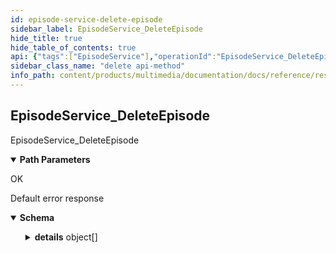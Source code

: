 ```yaml
---
id: episode-service-delete-episode
sidebar_label: EpisodeService_DeleteEpisode
hide_title: true
hide_table_of_contents: true
api: {"tags":["EpisodeService"],"operationId":"EpisodeService_DeleteEpisode","parameters":[{"name":"anime","in":"path","description":"The anime id.","required":true,"schema":{"type":"string"}},{"name":"episode","in":"path","description":"The episode id.","required":true,"schema":{"type":"string"}}],"responses":{"200":{"description":"OK","content":{}},"default":{"description":"Default error response","content":{"application/json":{"schema":{"type":"object","properties":{"code":{"type":"integer","description":"The status code, which should be an enum value of [google.rpc.Code][google.rpc.Code].","format":"int32"},"message":{"type":"string","description":"A developer-facing error message, which should be in English. Any user-facing error message should be localized and sent in the [google.rpc.Status.details][google.rpc.Status.details] field, or localized by the client."},"details":{"type":"array","items":{"type":"object","properties":{"@type":{"type":"string","description":"The type of the serialized message."}},"additionalProperties":true,"description":"Contains an arbitrary serialized message along with a @type that describes the type of the serialized message."},"description":"A list of messages that carry the error details.  There is a common set of message types for APIs to use."}},"description":"The `Status` type defines a logical error model that is suitable for different programming environments, including REST APIs and RPC APIs. It is used by [gRPC](https://github.com/grpc). Each `Status` message contains three pieces of data: error code, error message, and error details. You can find out more about this error model and how to work with it in the [API Design Guide](https://cloud.google.com/apis/design/errors)."}}}}},"description":"EpisodeService_DeleteEpisode","method":"delete","path":"/v1alpha1/animes/{anime}/episodes/{episode}","servers":[{"url":"https://multimedia.animeapis.com"}],"info":{"title":"animeshon.multimedia","version":"v1alpha1"},"postman":{"name":"Episode Service Delete Episode","description":{"type":"text/plain"},"url":{"path":["v1alpha1","animes",":anime","episodes",":episode"],"host":["{{baseUrl}}"],"query":[],"variable":[{"disabled":false,"description":{"content":"(Required) The anime id.","type":"text/plain"},"type":"any","value":"","key":"anime"},{"disabled":false,"description":{"content":"(Required) The episode id.","type":"text/plain"},"type":"any","value":"","key":"episode"}]},"header":[{"key":"Accept","value":"application/json"}],"method":"DELETE"}}
sidebar_class_name: "delete api-method"
info_path: content/products/multimedia/documentation/docs/reference/rest/v1alpha1/animeshon-multimedia
---
```



## EpisodeService_DeleteEpisode



EpisodeService_DeleteEpisode

<details style={{"marginBottom":"1rem"}} data-collapsed={false} open={true}><summary style={{}}><strong>Path Parameters</strong></summary><div><ul><ParamsItem className={"paramsItem"} param={{"name":"anime","in":"path","description":"The anime id.","required":true,"schema":{"type":"string"}}}></ParamsItem><ParamsItem className={"paramsItem"} param={{"name":"episode","in":"path","description":"The episode id.","required":true,"schema":{"type":"string"}}}></ParamsItem></ul></div></details><div><ApiTabs><TabItem label={"200"} value={"200"}><div>

OK

</div><div></div></TabItem><TabItem label={"default"} value={"default"}><div>

Default error response

</div><div><details style={{}} data-collapsed={false} open={true}><summary style={{"textAlign":"left"}}><strong>Schema</strong></summary><div style={{"textAlign":"left","marginLeft":"1rem"}}></div><ul style={{"marginLeft":"1rem"}}><SchemaItem collapsible={false} name={"code"} required={false} schemaDescription={"The status code, which should be an enum value of [google.rpc.Code][google.rpc.Code]."} schemaName={"int32"} qualifierMessage={undefined}></SchemaItem><SchemaItem collapsible={false} name={"message"} required={false} schemaDescription={"A developer-facing error message, which should be in English. Any user-facing error message should be localized and sent in the [google.rpc.Status.details][google.rpc.Status.details] field, or localized by the client."} schemaName={"string"} qualifierMessage={undefined}></SchemaItem><SchemaItem collapsible={true} className={"schemaItem"}><details style={{}}><summary style={{}}><strong>details</strong><span style={{"opacity":"0.6"}}> object[]</span></summary><div style={{"marginLeft":"1rem"}}><div style={{"marginTop":".5rem","marginBottom":".5rem"}}>

A list of messages that carry the error details.  There is a common set of message types for APIs to use.

</div><ul><SchemaItem collapsible={false} name={"@type"} required={false} schemaDescription={"The type of the serialized message."} schemaName={"string"} qualifierMessage={undefined}></SchemaItem></ul></div></details></SchemaItem></ul></details></div></TabItem></ApiTabs></div>
      